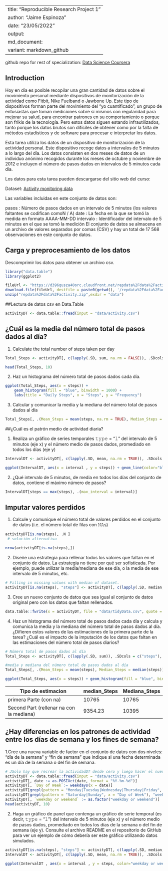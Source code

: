 ----
title: "Reproducible Research Project 1"
author: "Jaime Espinoza"
date: "23/05/2022"
output:
  md_document:
    variant: markdown_github
---

github repo for rest of specialization: [Data Science Coursera](https://github.com/jcespinoza2022/datasciencecoursera)

## Introduction  
Hoy en día es posible recopilar una gran cantidad de datos sobre el movimiento personal mediante dispositivos de monitorización de la actividad como Fitbit, Nike Fuelband o Jawbone Up. Este tipo de dispositivos forman parte del movimiento del "yo cuantificado", un grupo de entusiastas que toman mediciones sobre sí mismos con regularidad para mejorar su salud, para encontrar patrones en su comportamiento o porque son frikis de la tecnología. Pero estos datos siguen estando infrautilizados, tanto porque los datos brutos son difíciles de obtener como por la falta de métodos estadísticos y de software para procesar e interpretar los datos.

Esta tarea utiliza los datos de un dispositivo de monitorización de la actividad personal. Este dispositivo recoge datos a intervalos de 5 minutos a lo largo del día. Los datos consisten en dos meses de datos de un individuo anónimo recogidos durante los meses de octubre y noviembre de 2012 e incluyen el número de pasos dados en intervalos de 5 minutos cada día.

Los datos para esta tarea pueden descargarse del sitio web del curso:

Dataset: [Activity monitoring data](https://d396qusza40orc.cloudfront.net/repdata%2Fdata%2Factivity.zip)

Las variables incluidas en este conjunto de datos son:

pasos : Número de pasos dados en un intervalo de 5 minutos (los valores faltantes se codifican como\color{rojo}{\verbo|NA|}N / A)
date : La fecha en la que se tomó la medida en formato AAAA-MM-DD
intervalo : Identificador del intervalo de 5 minutos en el que se tomó la medición
El conjunto de datos se almacena en un archivo de valores separados por comas (CSV) y hay un total de 17 568 observaciones en este conjunto de datos.

## Carga y preprocesamiento de los datos
Descomprimir los datos para obtener un archivo csv.

```{r}
library("data.table")
library(ggplot2)

fileUrl <- "https://d396qusza40orc.cloudfront.net/repdata%2Fdata%2Factivity.zip"
download.file(fileUrl, destfile = paste0(getwd(), '/repdata%2Fdata%2Factivity.zip'), method = "curl")
unzip("repdata%2Fdata%2Factivity.zip",exdir = "data")
```

##Lectura de datos csv en Data.Table

```{r}
activityDT <- data.table::fread(input = "data/activity.csv")
```
## ¿Cuál es la media del número total de pasos dados al día?
1. Calculate the total number of steps taken per day

```{r}
Total_Steps <- activityDT[, c(lapply(.SD, sum, na.rm = FALSE)), .SDcols = c("steps"), by = .(date)] 

head(Total_Steps, 10)

```

2. Haz un histograma del número total de pasos dados cada día. 

```{r}
ggplot(Total_Steps, aes(x = steps)) +
    geom_histogram(fill = "blue", binwidth = 1000) +
    labs(title = "Daily Steps", x = "Steps", y = "Frequency")
```

3. Calcular y comunicar la media y la mediana del número total de pasos dados al día
```{r}
Total_Steps[, .(Mean_Steps = mean(steps, na.rm = TRUE), Median_Steps = median(steps, na.rm = TRUE))]
```

##¿Cuál es el patrón medio de actividad diaria?

1. Realiza un gráfico de series temporales 𝚝𝚢𝚙𝚎 = "𝚕" del intervalo de 5 minutos (eje x) y el número medio de pasos dados, promediado en todos los días (eje y)

```{r}
IntervalDT <- activityDT[, c(lapply(.SD, mean, na.rm = TRUE)), .SDcols = c("steps"), by = .(interval)] 

ggplot(IntervalDT, aes(x = interval , y = steps)) + geom_line(color="blue", size=1) + labs(title = "Avg. Daily Steps", x = "Interval", y = "Avg. Steps per day")
```

2. ¿Qué intervalo de 5 minutos, de media en todos los días del conjunto de datos, contiene el máximo número de pasos?

```{r}
IntervalDT[steps == max(steps), .(max_interval = interval)]
```


## Imputar valores perdidos

1. Calcule y comunique el número total de valores perdidos en el conjunto de datos (i.e. el número total de filas con 𝙽𝙰s)

```{r}
activityDT[is.na(steps), .N ]
 # solución alternativa

nrow(activityDT[is.na(steps),])
```

 2. Diseñe una estrategia para rellenar todos los valores que faltan en el conjunto de datos. La estrategia no tiene por qué ser sofisticada. Por ejemplo, puede utilizar la media/mediana de ese día, o la media de ese intervalo de 5 minutos, etc.

```{r}
# Filling in missing values with median of dataset. 
activityDT[is.na(steps), "steps"] <- activityDT[, c(lapply(.SD, median, na.rm = TRUE)), .SDcols = c("steps")]
```

3. Cree un nuevo conjunto de datos que sea igual al conjunto de datos original pero con los datos que faltan rellenados.

```{r}
data.table::fwrite(x = activityDT, file = "data/tidyData.csv", quote = FALSE)
```

4. Haz un histograma del número total de pasos dados cada día y calcula y comunica la media y la mediana del número total de pasos dados al día. ¿Difieren estos valores de las estimaciones de la primera parte de la tarea? ¿Cuál es el impacto de la imputación de los datos que faltan en las estimaciones del número total de pasos diarios?

```{r}
# Número total de pasos dados al día
Total_Steps <- activityDT[, c(lapply(.SD, sum)), .SDcols = c("steps"), by = .(date)] 

#media y mediana del número total de pasos dados al día
Total_Steps[, .(Mean_Steps = mean(steps), Median_Steps = median(steps))]

ggplot(Total_Steps, aes(x = steps)) + geom_histogram(fill = "blue", binwidth = 1000) + labs(title = "Daily Steps", x = "Steps", y = "Frequency")
```

Tipo de estimacion | median_Steps | Mediana_Steps
--- | --- | ---
primera Parte (con na) | 10765 | 10765
Second Part (rellenar na con la mediana) | 9354.23 | 10395

## ¿Hay diferencias en los patrones de actividad entre los días de semana y los fines de semana?

1.Cree una nueva variable de factor en el conjunto de datos con dos niveles: "día de la semana" y "fin de semana" que indique si una fecha determinada es un día de la semana o del fin de semana.

```{r}
# JSolo hay que recrear la actividadDT desde cero y luego hacer el nuevo factor variable. (No es necesario, sólo quiero tener claro cuál es el proceso completo). 
activityDT <- data.table::fread(input = "data/activity.csv")
activityDT[, date := as.POSIXct(date, format = "%Y-%m-%d")]
activityDT[, `Day of Week`:= weekdays(x = date)]
activityDT[grepl(pattern = "Monday|Tuesday|Wednesday|Thursday|Friday", x = "Day of Week"), "weekday or weekend"] <- "weekday"
activityDT[grepl(pattern = "Saturday|Sunday", x = "Day of Week"), "weekday or weekend"] <- "weekend"
activityDT[, `weekday or weekend` := as.factor("weekday or weekend")]
head(activityDT, 10)
```

2. Haga un gráfico de panel que contenga un gráfico de serie temporal (es decir, 𝚝𝚢𝚙𝚎 = "𝚕") del intervalo de 5 minutos (eje x) y el número medio de pasos dados, promediado en todos los días de la semana o del fin de semana (eje y). Consulte el archivo README en el repositorio de GitHub para ver un ejemplo de cómo debería ser este gráfico utilizando datos simulados.

```{r}
activityDT[is.na(steps), "steps"] <- activityDT[, c(lapply(.SD, median, na.rm = TRUE)), .SDcols = c("steps")]
IntervalDT <- activityDT[, c(lapply(.SD, mean, na.rm = TRUE)), .SDcols = c("steps"), by = .(interval)]

ggplot(IntervalDT , aes(x = interval , y = steps, color="weekday or weekend")) + geom_line() + labs(title = "Avg. Daily Steps by Weektype", x = "Interval", y = "No. of Steps") + facet_wrap(~'weekday or weekend' , ncol = 1, nrow=2)
```
